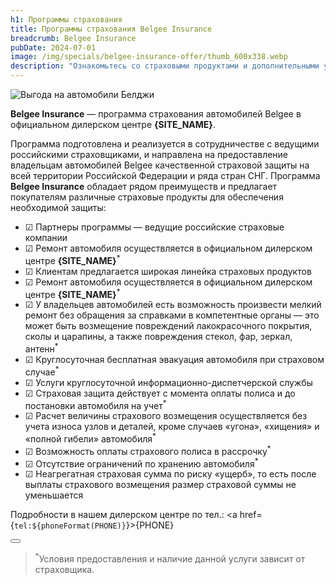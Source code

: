 ```yaml
---
h1: Программы страхования
title: Программы страхования Belgee Insurance
breadcrumb: Belgee Insurance
pubDate: 2024-07-01
image: /img/specials/belgee-insurance-offer/thumb_600x338.webp
description: "Ознакомьтесь со страховыми продуктами и дополнительными условиями страхования программы Belgee Insurance в официальном дилерском центре Belgee Самара."
---
```



<picture>
    <source media="(min-width: 942px)" srcset="/img/specials/belgee-insurance-offer/banner_1920x1080.webp" />
    <source media="(min-width: 320px)" srcset="/img/specials/belgee-insurance-offer/banner_1080.webp" />
    <img src="/img/specials/belgee-insurance-offer/banner_1920x1080.webp" class="w-full mb-10" alt="Выгода на автомобили Белджи" />
</picture>

**Belgee Insurance** — программа страхования автомобилей Belgee в официальном дилерском центре **{SITE_NAME}**.

Программа подготовлена и реализуется в сотрудничестве с ведущими российскими страховщиками, и направлена на предоставление владельцам автомобилей Belgee качественной страховой защиты на всей территории Российской Федерации и ряда стран СНГ.
Программа **Belgee Insurance** обладает рядом преимуществ и предлагает покупателям различные страховые продукты для обеспечения необходимой защиты:

- ☑ Партнеры программы — ведущие российские страховые компании
- ☑ Ремонт автомобиля осуществляется в официальном дилерском центре **{SITE_NAME}**<sup>*</sup>
- ☑ Клиентам предлагается широкая линейка страховых продуктов
- ☑ Ремонт автомобиля осуществляется в официальном дилерском центре **{SITE_NAME}**<sup>*</sup>
- ☑ У владельцев автомобилей есть возможность произвести мелкий ремонт без обращения за справками в компетентные органы — это может быть возмещение повреждений лакокрасочного покрытия, сколы и царапины, а также повреждения стекол, фар, зеркал, антенн<sup>*</sup>
- ☑ Круглосуточная бесплатная эвакуация автомобиля при страховом случае<sup>*</sup>
- ☑ Услуги круглосуточной информационно-диспетчерской службы
- ☑ Страховая защита действует с момента оплаты полиса и до постановки автомобиля на учет<sup>*</sup>
- ☑ Расчет величины страхового возмещения осуществляется без учета износа узлов и деталей, кроме случаев «угона», «хищения» и «полной гибели» автомобиля<sup>*</sup>
- ☑ Возможность оплаты страхового полиса в рассрочку<sup>*</sup>
- ☑ Отсутствие ограничений по хранению автомобиля<sup>*</sup>
- ☑ Неагрегатная страховая сумма по риску «ущерб», то есть после выплаты страхового возмещения размер страховой суммы не уменьшается

Подробности в нашем дилерском центре по тел.: <a href={`tel:${phoneFormat(PHONE)}`}>{PHONE}</a>

<div class="flex justify-center mt-10 mb-5">
    <Button 
        classes="popup-link block !px-4 xl:!px-8 !py-2 xl:!py-3 !text-white !no-underline" 
        url="#common-modal" 
        title="Получить предложение"
        dataTitle="Получить программу страхования"
        dataFormName="Получить предложение. Программы страхования"
    />
</div>

> <sup>*</sup>Условия предоставления и наличие данной услуги зависит от страховщика.